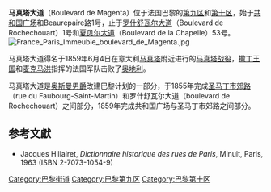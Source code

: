 {{Paris_streetbox
| arr_num=9，10
| paris_map=[[image:paris_plan_wee_green_jms.jpg|image:paris_plan_wee_green_jms.jpg]] 
| streetname=马真塔大道<br />boulevard de Magenta
| x=140
| y=46
| arr1=9
| arr2=10
| quarter= 
| begins=共和国广场
| ends=夏贝尔大道
| length=1920
| width=30
| creation=1855年，1859年
| denomination=1855年
| area_map=Image:France Paris vue du boulevard de Magenta 2006-08-17.jpg
| caption=马真塔大道
}}
'''马真塔大道'''（Boulevard de Magenta）位于法国巴黎的[[巴黎第九区|第九区]]和[[巴黎第十区|第十区]]，始于[[共和国广场_(巴黎)|共和国广场]]和Beaurepaire路1号，止于[[罗什舒瓦尔大道|罗什舒瓦尔大道]]（Boulevard de Rochechouart）1号和[[夏贝尔大道|夏贝尔大道]]（Boulevard de la Chapelle）53号。 
[[Image:France_Paris_Immeuble_boulevard_de_Magenta.jpg|thumb]]

马真塔大道得名于1859年6月4日在意大利[[马真塔|马真塔]]附近进行的[[马真塔战役|马真塔战役]]，[[撒丁王国|撒丁王国]]和[[麦克马洪|麦克马洪]]指挥的法国军队击败了[[奥地利|奥地利]]。

马真塔大道是[[奥斯曼男爵|奥斯曼男爵]]改建巴黎计划的一部分，于1855年完成[[圣马丁市郊路|圣马丁市郊路]]（rue du Faubourg-Saint-Martin）和罗什舒瓦尔大道（boulevard de Rochechouart）之间部分，1859年完成共和国广场与圣马丁市郊路之间部分。

==参考文獻==
*Jacques Hillairet, ''Dictionnaire historique des rues de Paris'', Minuit, Paris, 1963 (ISBN 2-7073-1054-9)
{{Translation/Ref|fr|Boulevard de Magenta|oldid=32725884}}

{{coord|48|52|32|N|2|21|24|E|type:landmark_region:FR|display=title}}
[[Category:巴黎街道|Category:巴黎街道]]
[[Category:巴黎第九区|Category:巴黎第九区]]
[[Category:巴黎第十区|Category:巴黎第十区]]